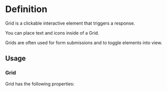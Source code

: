 

<Meta of={GridStories} />

# Definition

Grid is a clickable interactive element that triggers a response.

You can place text and icons inside of a Grid.

Grids are often used for form submissions and to toggle elements into view.

## Usage

### Grid

Grid has the following properties:

<Canvas of={GridStories.Basic} />

<Controls />
